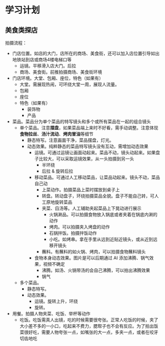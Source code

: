 # 学习计划

## 美食类探店

拍摄流程：

* 门店位置。如店的大门，店所在的商场、美食街，还可以加入店位置引导如出地铁站到店或商场4楼电梯口等
  * 运镜。平移滑入店大门。后拉
  * 商场、美食街。前推拍摄商场、美食街环境
* 门店环境。大堂、包厢、座位，特色（如果有）
  * 大堂。需展现热闹，可环绕大堂一周，展现人流量。
  * 包厢
  * 座位
  * 特色（如果有）
    * 装饰物
    * 产品
* 菜品。菜品分为单个菜品的特写镜头和多个或所有菜品在一起的组合镜头
  * 单个菜品。注意**摆盘**，如果菜品端上来时不好看，需手动调整。注意体现**食物拉丝**、**汤汁流动**、**烤肉冒油**等细节
    * 静态特写。注意画面干净，菜品摆盘，灯光。
    * 动态效果。纯粹静态的菜品特写镜头没有互动，需增加动态效果
      * 运镜。可通过运镜让画面动起来。菜品不动，镜头动起来。如果盘子比较大，可以采取运镜效果，从一头拍摄到另一头
        * 半环绕
        * 后拉 & 旋转后拉
      * 移动菜品。可通过人工移动菜品，让菜品动起来。镜头不动，菜品自己动
        * 上菜动作。拍摄菜品上菜时摆放到桌子上
        * 转盘。转动盘子，环绕拍摄菜品全貌。盘子不能自己转，可人工原地旋转菜品
        * 夹菜、舀汤等。人工辅助夹起菜品上下晃动进行展示
          * 火锅涮品。可以拍摄食物放入锅底或者夹着在锅底内涮的动作
          * 烤肉。可以拍摄夹入烤盘的动作
          * 石锅拌饭。拍摄拌饭动作
          * 小吃。如烤串。拿在手里从远到近贴近镜头，或从近到远移开镜头
        * 蘸料。有蘸料的如火锅、烤肉，可以拍摄食物蘸料镜头
      * 食物本身动态效果。图片是可以后期通过 AI 添加沸腾、锅气效果，视频不确定
        * 沸腾。如汤、火锅带汤的会自己沸腾，可以拍出沸腾效果
        * 锅气
  * 多个菜品。
    * 静态特写。
    * 动态效果。
      * 运镜。旋转上升，环绕
      * 旋转。
* 用餐。拍摄人物夹菜、吃饭、举杯等动作
  * 吃饭。吃饭需真人出镜，吃的时候需要很夸张。正常人吃饭的时候，夹了大小差不多的一小口，吃起来不费力，腮帮子也不会有反应。为了拍出饭菜很好吃，需要人物夸张一点，如嘴张的大一点，多夹一点，或者在咬牙切齿地吃


